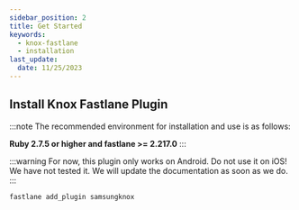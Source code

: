 ```yaml
---
sidebar_position: 2
title: Get Started
keywords:
  - knox-fastlane
  - installation
last_update:
  date: 11/25/2023
---
```


## Install Knox Fastlane Plugin

:::note
The recommended environment for installation and use is as follows:

**Ruby 2.7.5 or higher and fastlane >= 2.217.0**
:::

:::warning
For now, this plugin only works on Android. Do not use it on iOS! We have not tested it. We will update the documentation as soon as we do.
:::

```bash
fastlane add_plugin samsungknox
```
